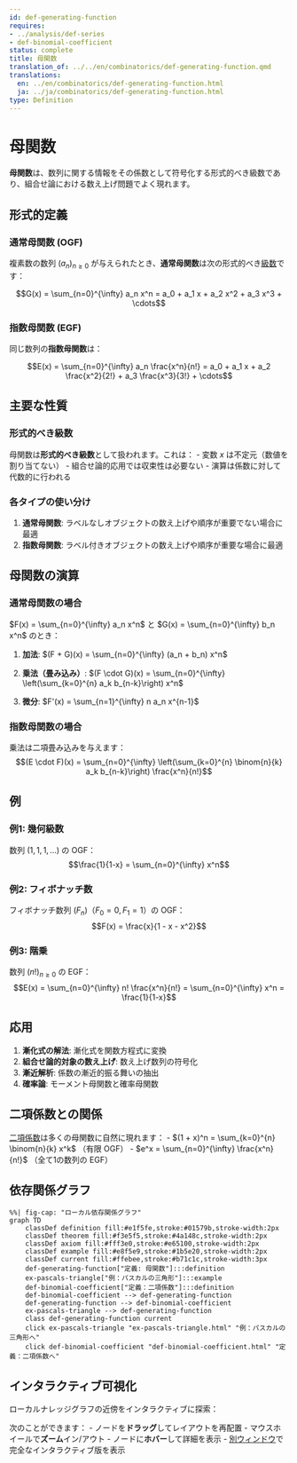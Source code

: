 ```yaml
---
id: def-generating-function
requires:
- ../analysis/def-series
- def-binomial-coefficient
status: complete
title: 母関数
translation_of: ../../en/combinatorics/def-generating-function.qmd
translations:
  en: ../en/combinatorics/def-generating-function.html
  ja: ../ja/combinatorics/def-generating-function.html
type: Definition
---
```


# 母関数

**母関数**は、数列に関する情報をその係数として符号化する形式的べき級数であり、組合せ論における数え上げ問題でよく現れます。

## 形式的定義

### 通常母関数 (OGF)

複素数の数列 $(a_n)_{n \geq 0}$ が与えられたとき、**通常母関数**は次の形式的べき[級数](../analysis/def-series.qmd)です：

$$G(x) = \sum_{n=0}^{\infty} a_n x^n = a_0 + a_1 x + a_2 x^2 + a_3 x^3 + \cdots$$

### 指数母関数 (EGF)

同じ数列の**指数母関数**は：

$$E(x) = \sum_{n=0}^{\infty} a_n \frac{x^n}{n!} = a_0 + a_1 x + a_2 \frac{x^2}{2!} + a_3 \frac{x^3}{3!} + \cdots$$

## 主要な性質

### 形式的べき級数

母関数は**形式的べき級数**として扱われます。これは：
- 変数 $x$ は不定元（数値を割り当てない）
- 組合せ論的応用では収束性は必要ない
- 演算は係数に対して代数的に行われる

### 各タイプの使い分け

1. **通常母関数**: ラベルなしオブジェクトの数え上げや順序が重要でない場合に最適
2. **指数母関数**: ラベル付きオブジェクトの数え上げや順序が重要な場合に最適

## 母関数の演算

### 通常母関数の場合

$F(x) = \sum_{n=0}^{\infty} a_n x^n$ と $G(x) = \sum_{n=0}^{\infty} b_n x^n$ のとき：

1. **加法**: $(F + G)(x) = \sum_{n=0}^{\infty} (a_n + b_n) x^n$

2. **乗法（畳み込み）**: $(F \cdot G)(x) = \sum_{n=0}^{\infty} \left(\sum_{k=0}^{n} a_k b_{n-k}\right) x^n$

3. **微分**: $F'(x) = \sum_{n=1}^{\infty} n a_n x^{n-1}$

### 指数母関数の場合

乗法は二項畳み込みを与えます：
$$(E \cdot F)(x) = \sum_{n=0}^{\infty} \left(\sum_{k=0}^{n} \binom{n}{k} a_k b_{n-k}\right) \frac{x^n}{n!}$$

## 例

### 例1: 幾何級数

数列 $(1, 1, 1, \ldots)$ の OGF：
$$\frac{1}{1-x} = \sum_{n=0}^{\infty} x^n$$

### 例2: フィボナッチ数

フィボナッチ数列 $(F_n)$（$F_0 = 0, F_1 = 1$）の OGF：
$$F(x) = \frac{x}{1 - x - x^2}$$

### 例3: 階乗

数列 $(n!)_{n \geq 0}$ の EGF：
$$E(x) = \sum_{n=0}^{\infty} n! \frac{x^n}{n!} = \sum_{n=0}^{\infty} x^n = \frac{1}{1-x}$$

## 応用

1. **漸化式の解法**: 漸化式を関数方程式に変換
2. **組合せ論的対象の数え上げ**: 数え上げ数列の符号化
3. **漸近解析**: 係数の漸近的振る舞いの抽出
4. **確率論**: モーメント母関数と確率母関数

## 二項係数との関係

[二項係数](def-binomial-coefficient.qmd)は多くの母関数に自然に現れます：
- $(1 + x)^n = \sum_{k=0}^{n} \binom{n}{k} x^k$ （有限 OGF）
- $e^x = \sum_{n=0}^{\infty} \frac{x^n}{n!}$ （全て1の数列の EGF）

## 依存関係グラフ

```mermaid
%%| fig-cap: "ローカル依存関係グラフ"
graph TD
    classDef definition fill:#e1f5fe,stroke:#01579b,stroke-width:2px
    classDef theorem fill:#f3e5f5,stroke:#4a148c,stroke-width:2px
    classDef axiom fill:#fff3e0,stroke:#e65100,stroke-width:2px
    classDef example fill:#e8f5e9,stroke:#1b5e20,stroke-width:2px
    classDef current fill:#ffebee,stroke:#b71c1c,stroke-width:3px
    def-generating-function["定義: 母関数"]:::definition
    ex-pascals-triangle["例：パスカルの三角形"]:::example
    def-binomial-coefficient["定義：二項係数"]:::definition
    def-binomial-coefficient --> def-generating-function
    def-generating-function --> def-binomial-coefficient
    ex-pascals-triangle --> def-generating-function
    class def-generating-function current
    click ex-pascals-triangle "ex-pascals-triangle.html" "例：パスカルの三角形へ"
    click def-binomial-coefficient "def-binomial-coefficient.html" "定義：二項係数へ"
```

## インタラクティブ可視化

ローカルナレッジグラフの近傍をインタラクティブに探索：

::: {.graph-viz data-id="def-generating-function" data-width="700" data-height="500"}
:::

次のことができます：
- ノードを**ドラッグ**してレイアウトを再配置
- マウスホイールで**ズーム**イン/アウト
- ノードに**ホバー**して詳細を表示
- [別ウィンドウ](../../output/interactive/ja/def-generating-function.html){target="_blank"}で完全なインタラクティブ版を表示
